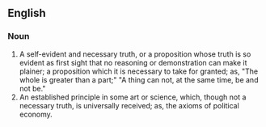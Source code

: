 ==English==
===Noun===
#A self-evident and necessary truth, or a proposition whose truth is so evident as first sight that no reasoning or demonstration can make it plainer; a proposition which it is necessary to take for granted; as, "The whole is greater than a part;" "A thing can not, at the same time, be and not be."
#An established principle in some art or science, which, though not a necessary truth, is universally received; as, the axioms of political economy.